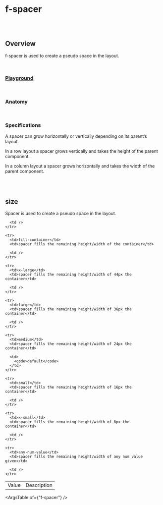 
<Meta of={FSpacerStories} />

# f-spacer

<br />

<br />

## Overview

<f-divider />

f-spacer is used to create a pseudo space in the layout.

<br />

### [Playground](/story/components-f-spacer--playground)

<Canvas>
	<Story of={FSpacerStories.Playground} />
</Canvas>

<br />

### Anatomy

<Story of={FSpacerStories.Anatomy} />

<br />

### Specifications

<f-divider />

A spacer can grow horizontally or vertically depending on its parent’s layout.

In a row layout a spacer grows vertically and takes the height of the parent component.

In a column layout a spacer grows horizontally and takes the width of the parent component.

<br />

<Story of={FSpacerStories.Specifications} />

<br />

## size

<f-divider />

Spacer is used to create a pseudo space in the layout.

<Canvas>
	<Story of={FSpacerStories.Size} />
</Canvas>

<table className="custom-table">
  <tbody>
    <tr>
      <td>Value</td>
      <td>Description</td>

      <td />
    </tr>

    <tr>
      <td>fill-container</td>
      <td>spacer fills the remaining height/width of the container</td>

      <td />
    </tr>

    <tr>
      <td>x-large</td>
      <td>spacer fills the remaining height/width of 44px the container</td>

      <td />
    </tr>

    <tr>
      <td>large</td>
      <td>spacer fills the remaining height/width of 36px the container</td>

      <td />
    </tr>

    <tr>
      <td>medium</td>
      <td>spacer fills the remaining height/width of 24px the container</td>

      <td>
        <code>default</code>
      </td>
    </tr>

    <tr>
      <td>small</td>
      <td>spacer fills the remaining height/width of 16px the container</td>

      <td />
    </tr>

    <tr>
      <td>x-small</td>
      <td>spacer fills the remaining height/width of 8px the container</td>

      <td />
    </tr>

    <tr>
      <td>any-num-value</td>
      <td>spacer fills the remaining height/width of any num value given</td>

      <td />
    </tr>

  </tbody>
</table>

<ArgsTable of={"f-spacer"} />
